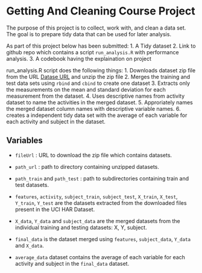 # Getting And Cleaning Course Project

The purpose of this project is to collect, work with, and clean a data set. The goal is to prepare tidy data that can be used for later analysis.

As part of this project below has been submitted:
1. A Tidy dataset
2. Link to github repo which contains a script `run_analysis.R` with performance analysis.
3. A codebook having the explaination on project

run_analysis.R script does the following things:
1. Downloads dataset zip file from the URL [Datase URL](https://d396qusza40orc.cloudfront.net/getdata%2Fprojectfiles%2FUCI%20HAR%20Dataset.zip) and unzip the zip file
2. Merges the training and test data sets using `rbind` and `cbind` to create one dataset
3. Extracts only the measurements on the mean and standard deviation for each measurement from the dataset.
4. Uses descriptive names from activity dataset to name the activities in the merged dataset.
5. Approriately names the merged dataset column names with descriptive variable names.
6. creates a independent tidy data set with the average of each variable  for each activity and subject in the dataset.

## Variables

- `fileUrl` : URL to download the zip file which contains datasets.

- `path_url` : path to directory containing unzipped datasets.

- `path_train` and `path_test` : path to subdirectories containing train and test datasets. 

- `features`, `activity`, `subject_train`, `subject_test`, `X_train`, `X_test`, `Y_train`, `Y_test` are the datasets extracted from the downloaded files present in the UCI HAR Dataset.

- `X_data`, `Y_data` and `subject_data` are the merged datasets from the individual  training and testing datasets: X, Y, subject.

- `final_data` is the dataset merged using `features`, `subject_data`, `Y_data` and `X_data`.

- `average_data` dataset contains the average of each variable for each activity and subject in the `final_data` dataset. 
